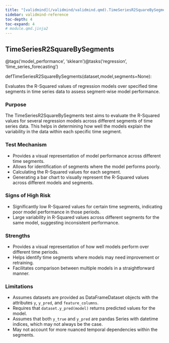 ```yaml
---
title: "[validmind](/validmind/validmind.qmd).TimeSeriesR2SquareBySegments"
sidebar: validmind-reference
toc-depth: 4
toc-expand: 4
# module.qmd.jinja2
---
```


<!-- function.qmd.jinja2 -->

## TimeSeriesR2SquareBySegments<span class="suffix"></span>

<!-- signatures.jinja2 -->

::: {.signature}

<span class="decorators"><span class="decorator">@<span class="n">tags(<span class="s">'model_performance'</span>, <span class="s">'sklearn'</span>)</span></span><span class="decorator">@<span class="n">tasks(<span class="s">'regression'</span>, <span class="s">'time_series_forecasting'</span>)</span></span></span>

<span class="kw">def</span><span class="name">TimeSeriesR2SquareBySegments</span>(<span class="params"><span class="n">dataset</span><span class="muted">,</span></span><span class="params"><span class="n">model</span><span class="muted">,</span></span><span class="params"><span class="n">segments</span><span class="o">=</span><span class="kc">None</span></span>):

:::

<!-- docstring.jinja2 -->

Evaluates the R-Squared values of regression models over specified time segments in time series data to assess segment-wise model performance.

### Purpose

The TimeSeriesR2SquareBySegments test aims to evaluate the R-Squared values for several regression models across different segments of time series data. This helps in determining how well the models explain the variability in the data within each specific time segment.

### Test Mechanism

- Provides a visual representation of model performance across different time segments.
- Allows for identification of segments where the model performs poorly.
- Calculating the R-Squared values for each segment.
- Generating a bar chart to visually represent the R-Squared values across different models and segments.

### Signs of High Risk

- Significantly low R-Squared values for certain time segments, indicating poor model performance in those periods.
- Large variability in R-Squared values across different segments for the same model, suggesting inconsistent performance.

### Strengths

- Provides a visual representation of how well models perform over different time periods.
- Helps identify time segments where models may need improvement or retraining.
- Facilitates comparison between multiple models in a straightforward manner.

### Limitations

- Assumes datasets are provided as DataFrameDataset objects with the attributes `y`, `y_pred`, and `feature_columns`.
- Requires that `dataset.y_pred(model)` returns predicted values for the model.
- Assumes that both `y_true` and `y_pred` are pandas Series with datetime indices, which may not always be the case.
- May not account for more nuanced temporal dependencies within the segments.
